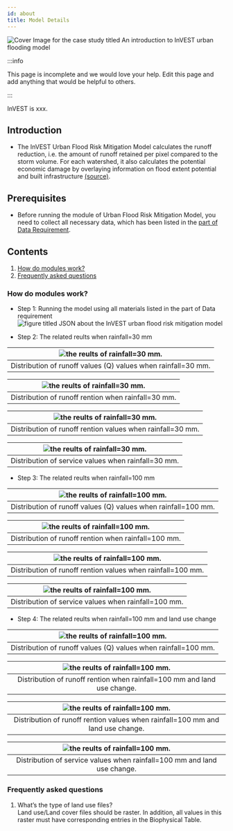 ```yaml
---
id: about
title: Model Details
---
```


![Cover Image for the case study titled `An introduction to InVEST urban flooding model`](../../static/img/banner-image-invest-flooding.png)

:::info

This page is incomplete and we would love your help. Edit this page and add anything that would be helpful to others.

:::

InVEST is xxx.

## Introduction

- The InVEST Urban Flood Risk Mitigation Model calculates the runoff reduction, i.e. the amount of runoff retained per pixel compared to the storm volume. For each watershed, it also calculates the potential economic damage by overlaying information on flood extent potential and built infrastructure [(source)](https://invest-userguide.readthedocs.io/en/latest/urban_flood_mitigation.html).

## Prerequisites

- Before running the module of Urban Flood Risk Mitigation Model, you need to collect all necessary data, which has been listed in the [part of Data Requirement](https://xiaoganghe.github.io/InVEST-Cities-in-Nature/docs/Flood-Risk-Mitigation/data).

## Contents

1. [How do modules work?](#how-do-modules-work)
2. [Frequently asked questions](#frequently-asked-questions)

### How do modules work?

- Step 1: Running the model using all materials listed in the part of Data requirement  
![figure titled `JSON about the InVEST urban flood risk mitigation model`](../../static/img/UFRM-JSON.png)  

- Step 2: The related reults when rainfall=30 mm  

|![the reults of rainfall=30 mm.](../../static/img/ufrm-30-Q.png) |
|:--:|
| Distribution of runoff values (Q) values when rainfall=30 mm. |

|![the reults of rainfall=30 mm.](../../static/img/ufrm-30-runoff-retention.png) |
|:--:|
| Distribution of runoff rention when rainfall=30 mm. |

|![the reults of rainfall=30 mm.](../../static/img/ufrm-30-Runoff-retention-values.png) |
|:--:|
| Distribution of runoff rention values when rainfall=30 mm. |

|![the reults of rainfall=30 mm.](../../static/img/ufrm-30-service.png) |
|:--:|
| Distribution of service values when rainfall=30 mm. |

- Step 3: The related reults when rainfall=100 mm   

|![the reults of rainfall=100 mm.](../../static/img/ufrm-100-Q.png) |
|:--:|
| Distribution of runoff values (Q) values when rainfall=100 mm. |

|![the reults of rainfall=100 mm.](../../static/img/ufrm-100-runoff-retention.png) |
|:--:|
| Distribution of runoff rention when rainfall=100 mm. |

|![the reults of rainfall=100 mm.](../../static/img/ufrm-100-Runoff-retention-values.png) |
|:--:|
| Distribution of runoff rention values when rainfall=100 mm. |

|![the reults of rainfall=100 mm.](../../static/img/ufrm-100-service.png) |
|:--:|
| Distribution of service values when rainfall=100 mm. |

- Step 4: The related reults when rainfall=100 mm and land use change  

|![the reults of rainfall=100 mm.](../../static/img/ufrm-100-Q_lulc.png) |
|:--:|
| Distribution of runoff values (Q) values when rainfall=100 mm. |

|![the reults of rainfall=100 mm.](../../static/img/ufrm-100-runoff-retention_lulc.png) |
|:--:|
| Distribution of runoff rention when rainfall=100 mm and land use change. |

|![the reults of rainfall=100 mm.](../../static/img/ufrm-100-Runoff-retention-values_lulc.png) |
|:--:|
| Distribution of runoff rention values when rainfall=100 mm and land use change. |

|![the reults of rainfall=100 mm.](../../static/img/ufrm-100-service_lulc.png) |
|:--:|
| Distribution of service values when rainfall=100 mm and land use change. |

### Frequently asked questions

1. What’s the type of land use files?  
   Land use/Land cover files should be raster. In addition, all values in this raster must have corresponding entries in the Biophysical Table.
   



